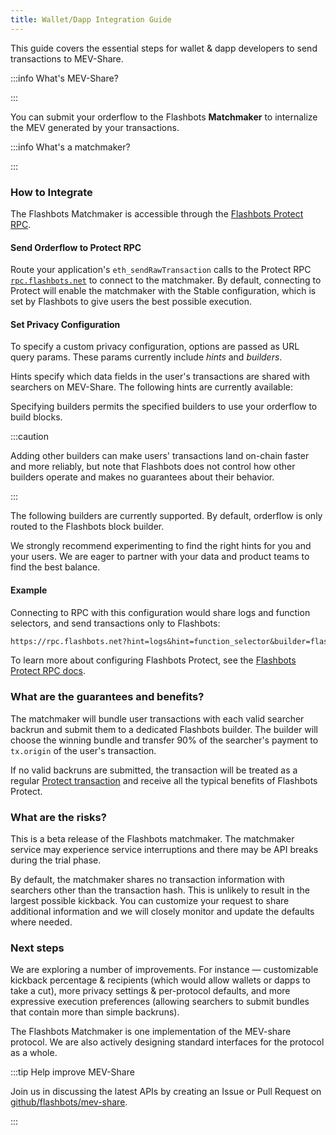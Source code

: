 ```yaml
---
title: Wallet/Dapp Integration Guide
---
```



This guide covers the essential steps for wallet & dapp developers to send transactions to MEV-Share.

:::info What's MEV-Share?

<WhatsMevShare />

:::

You can submit your orderflow to the Flashbots **Matchmaker** to internalize the MEV generated by your transactions.

:::info What's a matchmaker?

<WhatsaMatchmaker />

:::

### How to Integrate

The Flashbots Matchmaker is accessible through the [Flashbots Protect RPC](/flashbots-protect/rpc/mev-share#protect-rpc-reference).

#### Send Orderflow to Protect RPC

Route your application's `eth_sendRawTransaction` calls to the Protect RPC [`rpc.flashbots.net`](https://rpc.flashbots.net/) to connect to the matchmaker. By default, connecting to Protect will enable the matchmaker with the Stable configuration, which is set by Flashbots to give users the best possible execution.

#### Set Privacy Configuration

To specify a custom privacy configuration, options are passed as URL query params. These params currently include _hints_ and _builders_. 

Hints specify which data fields in the user's transactions are shared with searchers on MEV-Share. The following hints are currently available:

<Hints />

Specifying builders permits the specified builders to use your orderflow to build blocks.

:::caution

Adding other builders can make users' transactions land on-chain faster and more reliably, but note that Flashbots does not control how other builders operate and makes no guarantees about their behavior.

:::

The following builders are currently supported. By default, orderflow is only routed to the Flashbots block builder.

<Builders />

We strongly recommend experimenting to find the right hints for you and your users. We are eager to partner with your data and product teams to find the best balance.

#### Example

Connecting to RPC with this configuration would share logs and function selectors, and send transactions only to Flashbots:

```txt
https://rpc.flashbots.net?hint=logs&hint=function_selector&builder=flashbots
```

To learn more about configuring Flashbots Protect, see the [Flashbots Protect RPC docs](/flashbots-protect/rpc/mev-share#protect-rpc-reference).

### What are the guarantees and benefits?

The matchmaker will bundle user transactions with each valid searcher backrun and submit them to a dedicated Flashbots builder. The builder will choose the winning bundle and transfer 90% of the searcher's payment to `tx.origin` of the user's transaction.

If no valid backruns are submitted, the transaction will be treated as a regular [Protect transaction](https://docs.flashbots.net/flashbots-protect/rpc/quick-start) and receive all the typical benefits of Flashbots Protect.

### What are the risks?

This is a beta release of the Flashbots matchmaker. The matchmaker service may experience service interruptions and there may be API breaks during the trial phase.

By default, the matchmaker shares no transaction information with searchers other than the transaction hash. This is unlikely to result in the largest possible kickback. You can customize your request to share additional information and we will closely monitor and update the defaults where needed.

### Next steps

We are exploring a number of improvements. For instance — customizable kickback percentage & recipients (which would allow wallets or dapps to take a cut), more privacy settings & per-protocol defaults, and more expressive execution preferences (allowing searchers to submit bundles that contain more than simple backruns).

The Flashbots Matchmaker is one implementation of the MEV-share protocol. We are also actively designing standard interfaces for the protocol as a whole.

:::tip Help improve MEV-Share

Join us in discussing the latest APIs by creating an Issue or Pull Request on [github/flashbots/mev-share](https://github.com/flashbots/mev-share).

:::
